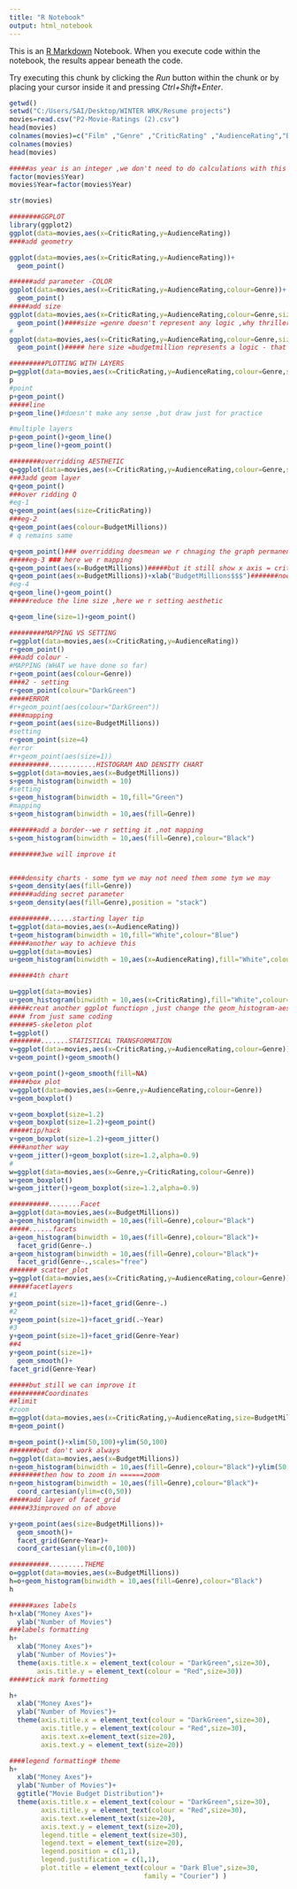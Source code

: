 ---
title: "R Notebook"
output: html_notebook
---

This is an [R Markdown](http://rmarkdown.rstudio.com) Notebook. When you execute code within the notebook, the results appear beneath the code. 

Try executing this chunk by clicking the *Run* button within the chunk or by placing your cursor inside it and pressing *Ctrl+Shift+Enter*. 

```{r}
getwd()
setwd("C:/Users/SAI/Desktop/WINTER WRK/Resume projects")
movies=read.csv("P2-Movie-Ratings (2).csv")
head(movies)
colnames(movies)=c("Film" ,"Genre" ,"CriticRating" ,"AudienceRating","BudgetMillions","Year")
colnames(movies)
head(movies)
```


```{r}
#####as year is an integer ,we don't need to do calculations with this ,so convert it into factor
factor(movies$Year)
movies$Year=factor(movies$Year)

str(movies)
```


```{r}
########GGPLOT
library(ggplot2)
ggplot(data=movies,aes(x=CriticRating,y=AudienceRating))
####add geometry

ggplot(data=movies,aes(x=CriticRating,y=AudienceRating))+
  geom_point()

```



```{r}
######add parameter -COLOR
ggplot(data=movies,aes(x=CriticRating,y=AudienceRating,colour=Genre))+
  geom_point()
#####add size 
ggplot(data=movies,aes(x=CriticRating,y=AudienceRating,colour=Genre,size=Genre))+
  geom_point()####size =genre doesn't represent any logic ,why thriller movie size is greater than others genre 
#
ggplot(data=movies,aes(x=CriticRating,y=AudienceRating,colour=Genre,size=BudgetMillions))+
  geom_point()##### here size =budgetmillion represents a logic - that means higher the budget greater d size of bubble
```

```{r}
#########PLOTTING WITH LAYERS
p=ggplot(data=movies,aes(x=CriticRating,y=AudienceRating,colour=Genre,size=BudgetMillions))
p
#point
p+geom_point()
#####line
p+geom_line()#doesn't make any sense ,but draw just for practice

#multiple layers
p+geom_point()+geom_line()
p+geom_line()+geom_point()
```

```{r}
########overridding AESTHETIC
q=ggplot(data=movies,aes(x=CriticRating,y=AudienceRating,colour=Genre,size=BudgetMillions))
###3add geom layer
q+geom_point()
###over ridding Q
#eg-1
q+geom_point(aes(size=CriticRating))
###eg-2
q+geom_point(aes(colour=BudgetMillions))
# q remains same

q+geom_point()### overridding doesmean we r chnaging the graph permanently - we get original graph after writting this prog
#####eg-3 ### here we r mapping
q+geom_point(aes(x=BudgetMillions))#####but it still show x axis = criticrating 
q+geom_point(aes(x=BudgetMillions))+xlab("BudgetMillions$$$")#######noe x axis=budgetmillion
#eg-4
q+geom_line()+geom_point()
#####reduce the line size ,here we r setting aesthetic

q+geom_line(size=1)+geom_point()
```


```{r}
#########MAPPING VS SETTING
r=ggplot(data=movies,aes(x=CriticRating,y=AudienceRating))
r+geom_point()
###add colour -
#MAPPING (WHAT we have done so far)
r+geom_point(aes(colour=Genre))
####2 - setting
r+geom_point(colour="DarkGreen")
#####ERROR 
#r+geom_point(aes(colour="DarkGreen"))
####mapping 
r+geom_point(aes(size=BudgetMillions))
#setting
r+geom_point(size=4)
#error
#r+geom_point(aes(size=1))
##########............HISTOGRAM AND DENSITY CHART
s=ggplot(data=movies,aes(x=BudgetMillions))
s+geom_histogram(binwidth = 10)
#setting
s+geom_histogram(binwidth = 10,fill="Green")
#mapping
s+geom_histogram(binwidth = 10,aes(fill=Genre))

#######add a border--we r setting it ,not mapping
s+geom_histogram(binwidth = 10,aes(fill=Genre),colour="Black")
```


```{r}
########3we will improve it


####density charts - some tym we may not need them some tym we may
s+geom_density(aes(fill=Genre))
######adding secret parameter
s+geom_density(aes(fill=Genre),position = "stack")

##########......starting layer tip
t=ggplot(data=movies,aes(x=AudienceRating))
t+geom_histogram(binwidth = 10,fill="White",colour="Blue")
#####another way to achieve this
u=ggplot(data=movies)
u+geom_histogram(binwidth = 10,aes(x=AudienceRating),fill="White",colour="Blue")
```

```{r}
######4th chart

u=ggplot(data=movies)
u+geom_histogram(binwidth = 10,aes(x=CriticRating),fill="White",colour="Blue")#####here no need to 
#####creat another ggplot functiopn ,just change the geom_histogram-aes value and get different graphs 
#### from just same coding
######5-skeleton plot
t=ggplot()
########.......STATISTICAL TRANSFORMATION
v=ggplot(data=movies,aes(x=CriticRating,y=AudienceRating,colour=Genre))
v+geom_point()+geom_smooth()

v+geom_point()+geom_smooth(fill=NA)
#####box plot 
v=ggplot(data=movies,aes(x=Genre,y=AudienceRating,colour=Genre))
v+geom_boxplot()

v+geom_boxplot(size=1.2)
v+geom_boxplot(size=1.2)+geom_point()
#####tip/hack
v+geom_boxplot(size=1.2)+geom_jitter()
####another way
v+geom_jitter()+geom_boxplot(size=1.2,alpha=0.9)
#
w=ggplot(data=movies,aes(x=Genre,y=CriticRating,colour=Genre))
w+geom_boxplot()
w+geom_jitter()+geom_boxplot(size=1.2,alpha=0.9)

```

```{r}
##########........Facet 
a=ggplot(data=movies,aes(x=BudgetMillions))
a+geom_histogram(binwidth = 10,aes(fill=Genre),colour="Black")
#####......facets
a+geom_histogram(binwidth = 10,aes(fill=Genre),colour="Black")+
  facet_grid(Genre~.)
a+geom_histogram(binwidth = 10,aes(fill=Genre),colour="Black")+
  facet_grid(Genre~.,scales="free")
####### scatter_plot
y=ggplot(data=movies,aes(x=CriticRating,y=AudienceRating,colour=Genre))
#####facetlayers
#1
y+geom_point(size=1)+facet_grid(Genre~.)
#2
y+geom_point(size=1)+facet_grid(.~Year)
#3
y+geom_point(size=1)+facet_grid(Genre~Year)
##4
y+geom_point(size=1)+
  geom_smooth()+
facet_grid(Genre~Year)
```

```{r}
#####but still we can improve it
#########Coordinates
##limit
#zoom
m=ggplot(data=movies,aes(x=CriticRating,y=AudienceRating,size=BudgetMillions,colour=Genre))
m+geom_point()

m+geom_point()+xlim(50,100)+ylim(50,100)
#######but don't work always
n=ggplot(data=movies,aes(x=BudgetMillions))
n+geom_histogram(binwidth = 10,aes(fill=Genre),colour="Black")+ylim(50,90)
########then how to zoom in ======zoom
n+geom_histogram(binwidth = 10,aes(fill=Genre),colour="Black")+
  coord_cartesian(ylim=c(0,50))
#####add layer of facet_grid
#####33improved on of above

y+geom_point(aes(size=BudgetMillions))+
  geom_smooth()+
  facet_grid(Genre~Year)+
  coord_cartesian(ylim=c(0,100))

##########.........THEME 
o=ggplot(data=movies,aes(x=BudgetMillions))
h=o+geom_histogram(binwidth = 10,aes(fill=Genre),colour="Black")
h
```



```{r}
######axes labels
h+xlab("Money Axes")+
  ylab("Number of Movies")
###labels formatting
h+
  xlab("Money Axes")+
  ylab("Number of Movies")+
  theme(axis.title.x = element_text(colour = "DarkGreen",size=30),
       axis.title.y = element_text(colour = "Red",size=30))
#####tick mark formetting

h+
  xlab("Money Axes")+
  ylab("Number of Movies")+
  theme(axis.title.x = element_text(colour = "DarkGreen",size=30),
        axis.title.y = element_text(colour = "Red",size=30),
        axis.text.x=element_text(size=20),
        axis.text.y = element_text(size=20))

```



```{r}
####legend formatting# theme
h+
  xlab("Money Axes")+
  ylab("Number of Movies")+
  ggtitle("Movie Budget Distribution")+
  theme(axis.title.x = element_text(colour = "DarkGreen",size=30),
        axis.title.y = element_text(colour = "Red",size=30),
        axis.text.x=element_text(size=20),
        axis.text.y = element_text(size=20),
        legend.title = element_text(size=30),
        legend.text = element_text(size=20),
        legend.position = c(1,1),
        legend.justification = c(1,1),
        plot.title = element_text(colour = "Dark Blue",size=30,
                                  family = "Courier") )
```

